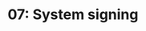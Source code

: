 ---
title: '07: System signing'
summary: |
    Complete typical brand system to use in future designs. Produce mock-ups, signage designs, etc.
start: 2025-01-23
duration: 4 days
days: 8 days
owner:
    image: '@images/avatars/kb.jpg'
    title: kb
status: done
details:
    -
        title: Activities
        body: |
            - Complete all "elements" (that is, design system components) needed up to this point (Figma)
            - Clean up colors, color assignments, and color usage, and other Figma variables, making them ready as secure foundation for future design system
    -
        title: Deliverables
        body: |
            - Completed brand manual/guidelines
            - brand assets folder (fonts, logos, mockups)
            - Handover-ready Figma
---